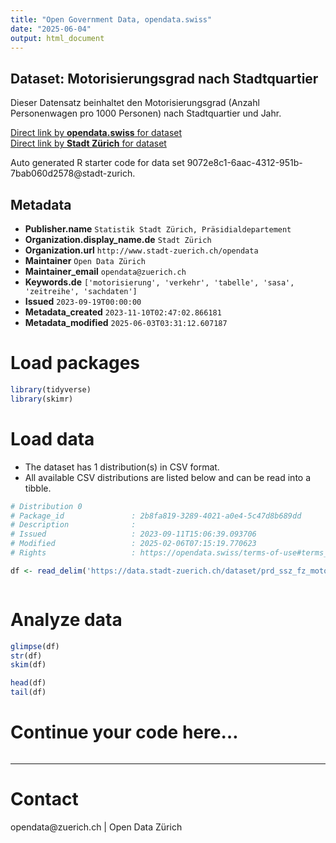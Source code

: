 ```yaml
---
title: "Open Government Data, opendata.swiss"
date: "2025-06-04"
output: html_document
---
```


## Dataset: Motorisierungsgrad nach Stadtquartier

Dieser Datensatz beinhaltet den Motorisierungsgrad (Anzahl Personenwagen pro 1000 Personen) nach Stadtquartier und Jahr. 


[Direct link by **opendata.swiss** for dataset](https://opendata.swiss/de/dataset/motorisierungsgrad-nach-rechtsform-stadtquartier-und-jahr-seit-2002)<br>
[Direct link by **Stadt Zürich** for dataset](https://data.stadt-zuerich.ch/dataset/prd_ssz_fz_motorisierungsgrad_jahr_quartier_od2005)

Auto generated R starter code for data set 9072e8c1-6aac-4312-951b-7bab060d2578@stadt-zurich.

## Metadata

- **Publisher.name** `Statistik Stadt Zürich, Präsidialdepartement`
- **Organization.display_name.de** `Stadt Zürich`
- **Organization.url** `http://www.stadt-zuerich.ch/opendata`
- **Maintainer** `Open Data Zürich`
- **Maintainer_email** `opendata@zuerich.ch`
- **Keywords.de** `['motorisierung', 'verkehr', 'tabelle', 'sasa', 'zeitreihe', 'sachdaten']`
- **Issued** `2023-09-19T00:00:00`
- **Metadata_created** `2023-11-10T02:47:02.866181`
- **Metadata_modified** `2025-06-03T03:31:12.607187`


# Load packages

```r

library(tidyverse)
library(skimr)

```

# Load data

-   The dataset has 1 distribution(s) in CSV format.
-   All available CSV distributions are listed below and can be read into a tibble.

```r

# Distribution 0
# Package_id               : 2b8fa819-3289-4021-a0e4-5c47d8b689dd
# Description              : 
# Issued                   : 2023-09-11T15:06:39.093706
# Modified                 : 2025-02-06T07:15:19.770623
# Rights                   : https://opendata.swiss/terms-of-use#terms_open

df <- read_delim('https://data.stadt-zuerich.ch/dataset/prd_ssz_fz_motorisierungsgrad_jahr_quartier_od2005/download/VER200OD2005.csv')



```

# Analyze data

```r

glimpse(df)
str(df)
skim(df)

head(df)
tail(df)

```

# Continue your code here...

```r

```

------------------------------------------------------------------------

# Contact

opendata@zuerich.ch | Open Data Zürich
